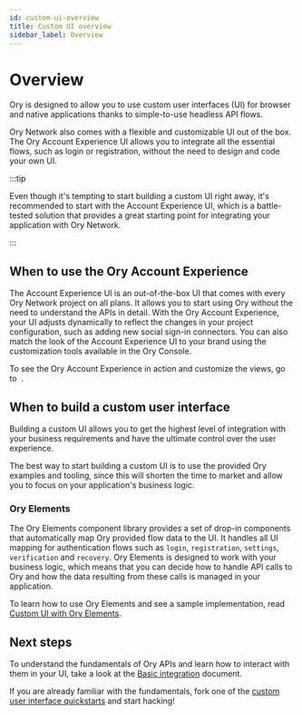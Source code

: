 ```yaml
---
id: custom-ui-overview
title: Custom UI overview
sidebar_label: Overview
---
```


# Overview

Ory is designed to allow you to use custom user interfaces (UI) for browser and native applications thanks to simple-to-use
headless API flows.

Ory Network also comes with a flexible and customizable UI out of the box. The Ory Account Experience UI allows you to integrate
all the essential flows, such as login or registration, without the need to design and code your own UI.

:::tip

Even though it's tempting to start building a custom UI right away, it's recommended to start with the Account Experience UI,
which is a battle-tested solution that provides a great starting point for integrating your application with Ory Network.

:::

## When to use the Ory Account Experience

The Account Experience UI is an out-of-the-box UI that comes with every Ory Network project on all plans. It allows you to start
using Ory without the need to understand the APIs in detail. With the Ory Account Experience, your UI adjusts dynamically to
reflect the changes in your project configuration, such as adding new social sign-in connectors. You can also match the look of
the Account Experience UI to your brand using the customization tools available in the Ory Console.

<p>
  To see the Ory Account Experience in action and customize the views, go to&nbsp;
  <ConsoleLink route="project.accountExperience.theming" />.
</p>

## When to build a custom user interface

Building a custom UI allows you to get the highest level of integration with your business requirements and have the ultimate
control over the user experience.

The best way to start building a custom UI is to use the provided Ory examples and tooling, since this will shorten the time to
market and allow you to focus on your application's business logic.

### Ory Elements

The Ory Elements component library provides a set of drop-in components that automatically map Ory provided flow data to the UI.
It handles all UI mapping for authentication flows such as `login`, `registration`, `settings`, `verification` and `recovery`. Ory
Elements is designed to work with your business logic, which means that you can decide how to handle API calls to Ory and how the
data resulting from these calls is managed in your application.

To learn how to use Ory Elements and see a sample implementation, read
[Custom UI with Ory Elements](./15_custom-ui-ory-elements.mdx).

## Next steps

To understand the fundamentals of Ory APIs and learn how to interact with them in your UI, take a look at the
[Basic integration](./05_custom-ui-basic-integration.mdx) document.

If you are already familiar with the fundamentals, fork one of the
[custom user interface quickstarts](../../getting-started/custom-ui.mdx) and start hacking!
